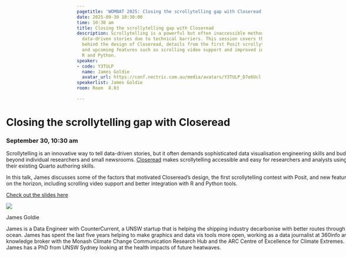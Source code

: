 ```yaml
---
pagetitle: 'WOMBAT 2025: Closing the scrollytelling gap with Closeread'
date: 2025-09-30 10:30:00
time: 10:30 am
title: Closing the scrollytelling gap with Closeread
description: Scrollytelling is a powerful but often inaccessible method for presenting
  data-driven stories due to technical barriers. This session covers the motivations
  behind the design of Closeread, details from the first Posit scrollytelling contest,
  and upcoming features such as scrolling video support and improved integration with
  R and Python.
speaker:
- code: Y3TULP
  name: James Goldie
  avatar_url: https://conf.nectric.com.au/media/avatars/Y3TULP_D7o6Ucl.jpg
speakerlist: James Goldie
room: Room  8.03

---
```


:::::: {.grid style="width: 100vw;  transform: translateX(-20%);"}
::: {#sponsors_banner .g-col-12 .title}
# Closing the scrollytelling gap with Closeread

### September 30, 10:30 am
:::

::: {.g-col-12 .full_text_block style="min-width: 640px; max-width:1080px; margin: 0 auto"}

Scrollytelling is an innovative way to tell data-driven stories, but it often demands sophisticated data visualisation engineering skills and budgets beyond individual researchers and small newsrooms. [Closeread](https://closeread.dev/) makes scrollytelling accessible and easy for researchers and analysts using their existing Quarto authoring skills.

​In this talk, James discusses some of the factors that motivated Closeread's design, the first scrollytelling contest with Posit, and new features on the horizon, including scrolling video support and better integration with R and Python tools.


:::{.slides-btn}
[Check out the slides here](../../../slides/closeread-talk.pdf)
:::

::: speaker

:::{.speaker-header}
![](https://conf.nectric.com.au/media/avatars/Y3TULP_D7o6Ucl.jpg) 
:::

:::{.speaker-name}
James Goldie
:::

:::{.speaker-bio}
James is a Data Engineer with CounterCurrent, a UNSW startup that is helping the shipping industry decarbonise with better routes through the ocean. James has spent the last five years helping to make graphics and data vis tools more open, working as a data journalist at 360info and a knowledge broker with the Monash Climate Change Communication Research Hub and the ARC Centre of Excellence for Climate Extremes. James has a PhD from UNSW Sydney looking at the health impacts of future heatwaves.
:::

:::



:::

<div>

</div>
::::::

```{=html}
<style>
#title-block-header {
display: none !important;
}
</style>
```
